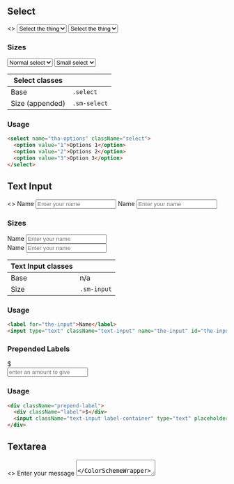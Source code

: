
<Meta title="Forms" />

## Select
<Preview>
  <Story name="Select">
    <>
      <ColorSchemeWrapper scheme="light">
        <select name="get-it" className="select">
          <option value="1">Select the thing</option>
          <option value="2">That one</option>
          <option value="3">Another one</option>
        </select>
      </ColorSchemeWrapper>
      <ColorSchemeWrapper scheme="dark">
        <select name="get-it" className="select">
          <option value="1">Select the thing</option>
          <option value="2">That one</option>
          <option value="3">Another one</option>
        </select>
      </ColorSchemeWrapper>
    </>
  </Story>
</Preview>

### Sizes
<Preview>
  <Story name="Select Sizes">
    <ColorSchemeWrapper scheme="light" showLabel={false}>
      <div style={{display: "flex", gap: "1rem"}}>
        <select name="get-it" className="select">
          <option value="1">Normal select</option>
          <option value="2">That one</option>
          <option value="3">Another one</option>
        </select>
        <select name="get-it" className="small-select select">
          <option value="1">Small select</option>
          <option value="2">That one</option>
          <option value="3">Another one</option>
        </select>
      </div>
    </ColorSchemeWrapper>
  </Story>
</Preview>

| Select classes |  |
| ---- | ---- |
| Base | <code>.select</code> | 
| Size (appended) | <code>.sm-select</code> |

### Usage
```html
<select name="tha-options" className="select">
  <option value="1">Options 1</option>
  <option value="2">Options 2</option>
  <option value="3">Option 3</option>
</select>
```

## Text Input

<Preview>
  <Story name="Text Input">
    <>
      <ColorSchemeWrapper scheme="light">
        <label htmlFor="the-input">Name</label>
        <input type="text" className="text-input" name="the-input" id="the-input" placeholder="Enter your name" />
      </ColorSchemeWrapper>
      <ColorSchemeWrapper scheme="dark">
        <label htmlFor="the-dark-input">Name</label>
        <input type="text" className="text-input" name="the-input" id="the-dark-input" placeholder="Enter your name" />
      </ColorSchemeWrapper>
    </>
  </Story>
</Preview>

### Sizes
<Preview>
  <Story name="Text Input Sizes">
    <ColorSchemeWrapper scheme="light" showLabel={false}>
      <div style={{display: "flex", gap: "1rem"}}>
        <div>
          <label htmlFor="the-first-input">Name</label>
          <input type="text" className="text-input" name="the-first-input" id="the-first-input" placeholder="Enter your name" />
        </div>
        <div>
          <label htmlFor="the-small-input">Name</label>
          <input type="text" name="the-small-input" id="the-small-input" className="text-input sm-input" placeholder="Enter your name" />
        </div>
      </div>
    </ColorSchemeWrapper>
  </Story>
</Preview>

| Text Input classes |  |
| ---- | ---- |
| Base | n/a | 
| Size | <code>.sm-input</code> |

### Usage
```html
<label for="the-input">Name</label>
<input type="text" className="text-input" name="the-input" id="the-input" placeholder="Enter your name" />
```

### Prepended Labels
<Preview>
  <Story name="Prepended Labels">
    <ColorSchemeWrapper scheme="light" showLabel={false}>
      <div className="prepend-label">
        <div className="label">$</div>
        <input className="text-input label-container" type="text" placeholder="enter an amount to give" />
      </div>
    </ColorSchemeWrapper>
  </Story>
</Preview>

### Usage
```html
<div className="prepend-label">
  <div className="label">$</div>
  <input className="text-input label-container" type="text" placeholder="enter an amount to give" />
</div>
```

## Textarea

<Preview>
  <Story name="Textarea">
    <>
      <ColorSchemeWrapper scheme="light">
        <label htmlFor="the-textarea">Enter your message</label>
        <textarea name="the-textarea" id="the-textarea" />
      </ColorSchemeWrapper>
      <ColorSchemeWrapper scheme="dark">
        <label htmlFor="the-dark-textarea">Enter your message</label>
        <textarea name="the-dark-textarea" id="the-dark-textarea" />
      </ColorSchemeWrapper>
    </>
  </Story>
</Preview>

### Usage
```html
<label htmlFor="the-textarea">Enter your message</label>
<textarea name="the-textarea" />
```

## Checkbox
<Preview>
  <Story name="Checkbox">
    <>
      <ColorSchemeWrapper scheme="light">
        <input type="checkbox" className="checkbox" name="first-checkbox" id="first-checkbox" />
        <label htmlFor="first-checkbox" className="checkbox-label">Pickles</label>
      </ColorSchemeWrapper>
      <ColorSchemeWrapper scheme="dark">
        <input type="checkbox" className="checkbox" name="dark-checkbox" id="dark-checkbox" />
        <label htmlFor="dark-checkbox" className="checkbox-label">Pickles</label>
      </ColorSchemeWrapper>
    </>
  </Story>
</Preview>

### Sizes
<Preview>
  <Story name="Checkbox Sizes">
    <ColorSchemeWrapper scheme="light" showLabel={false}>
      <div style={{display: "flex", gap: "1rem"}}>
        <div>
          <input type="checkbox" className="checkbox" name="second-checkbox" id="second-checkbox" />
          <label htmlFor="second-checkbox" className="checkbox-label">Pickles</label>
        </div>
        <div>
          <input type="checkbox" className="large-checkbox checkbox" name="large-checkbox" id="large-checkbox" />
          <label htmlFor="large-checkbox" className="large-checkbox-label checkbox-label">Pickles</label>
        </div>
      </div>
    </ColorSchemeWrapper>
  </Story>
</Preview>

| Checkbox classes |  |
| ---- | ---- |
| Input | <code>.checkbox</code> | 
| Label | <code>.checkbox-label</code> (the label should always follow the input)|
| Large checkbox (appended) | <code>.large-checkbox</code> |
| Large label (appended) | <code>.large-checkbox-label</code> |

### Usage
```html
<input type="checkbox" className="checkbox" name="tha-checkbox" id="tha-checkbox" />
<label htmlFor="tha-checkbox" className="checkbox-label">Pickles</label>
```

## Radio button
<Preview>
  <Story name="Radio button">
    <>
      <ColorSchemeWrapper scheme="light">
        <div className="mb-1">
          <input type="radio" className="radio" name="radios" id="radio-1" />
          <label htmlFor="radio-1" className="radio-label">Pickles</label>
        </div>
        <div className="mb-1">
          <input type="radio" className="radio" name="radios" id="radio-2" />
          <label htmlFor="radio-2" className="radio-label">Carrots</label>
        </div>
        <div className="mb-1">
          <input type="radio" className="radio" name="radios" id="radio-3" />
          <label htmlFor="radio-3" className="radio-label">Chips</label>
        </div>
      </ColorSchemeWrapper>
      <ColorSchemeWrapper scheme="dark">
        <div className="mb-1">
          <input type="radio" className="radio" name="radiosdark" id="radio-dark-1" />
          <label htmlFor="radio-dark-1" className="radio-label">Pickles</label>
        </div>
        <div className="mb-1">
          <input type="radio" className="radio" name="radiosdark" id="radio-dark-2" />
          <label htmlFor="radio-dark-2" className="radio-label">Carrots</label>
        </div>
        <div className="mb-1">
          <input type="radio" className="radio" name="radiosdark" id="radio-dark-3" />
          <label htmlFor="radio-dark-3" className="radio-label">Chips</label>
        </div>
      </ColorSchemeWrapper>
    </>
  </Story>
</Preview>

| Radio button classes |  |
| ---- | ---- |
| Input | <code>.radio</code> | 
| Label | <code>.radio-label</code> (the label should always follow the input)|

### Usage
```html
<div className="mb-1">
  <input type="radio" className="radio" name="radios" id="radio-1" />
  <label htmlFor="radio-1" className="radio-label">Pickles</label>
</div>
<div className="mb-1">
  <input type="radio" className="radio" name="radios" id="radio-2" />
  <label htmlFor="radio-2" className="radio-label">Carrots</label>
</div>
```

## Number Spinner Input

<Preview>
  <Story name="Number Spinner Input">
    <>
      <ColorSchemeWrapper scheme="light">
        <div className="number-spinner">
          <button className="number-spinner__btn" aria-label="decrement input value">-</button>
          <input 
            type="text" 
            className="number-spinner__input" 
            name="the-numbers" 
            id="the-numbers" 
            placeholder="0" 
            min="1" 
            max="24" 
            step="1" 
          />
          <button className="number-spinner__btn" aria-label="increment input value">+</button>
        </div>
      </ColorSchemeWrapper>
      <ColorSchemeWrapper scheme="dark">
        <div className="number-spinner">
          <button className="number-spinner__btn" aria-label="decrement input value">-</button>
          <input 
            type="text" 
            className="number-spinner__input" 
            name="the-dark-numbers" 
            id="the-dark-numbers" 
            placeholder="0" 
            min="1" 
            max="24" 
            step="1" 
          />
          <button className="number-spinner__btn" aria-label="increment input value">+</button>
        </div>
      </ColorSchemeWrapper>
    </>
  </Story>
</Preview>


| Number Input classes |  |
| ---- | ---- |
| Wrapper | <code>.number-spinner</code> | 
| Input | <code>.number-spinner__input</code> | 
| Buttons | <code>.number-spinner__btn</code> | 
| Size | <code>.sm-number-spinner</code> |

### Usage
*Note: you'll have to hook up your own js to make the buttons increment and decrement, set your step, min, and max values, etc.*
```html
<div className="number-spinner">
  <button className="number-spinner__btn" aria-label="decrement input value">-</button>
  <input 
    type="text" 
    className="number-spinner__input" 
    name="the-numbers" 
    id="the-numbers" 
    placeholder="0" 
    min="1" 
    max="24" 
    step="1" 
  />
  <button className="number-spinner__btn" aria-label="increment input value">+</button>
</div>
```